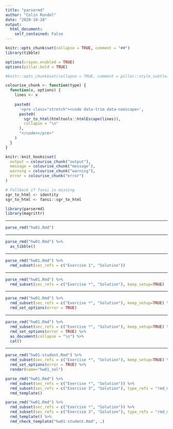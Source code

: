 ```yaml
---
title: "parsermd"
author: "Colin Rundel"
date: "2020-10-28"
output: 
  html_document:
    self_contained: False
---
```




```r
knitr::opts_chunk$set(collapse = TRUE, comment = "##")
library(tibble)

options(crayon.enabled = TRUE)
options(pillar.bold = TRUE)

#knitr::opts_chunk$set(collapse = TRUE, comment = pillar::style_subtle("##"))

colourise_chunk <- function(type) {
  function(x, options) {
    lines <- x
      
    paste0(
      '<pre class="stretch"><code data-trim data-noescape>',
      paste0(
        sgr_to_html(htmltools::htmlEscape(lines)),
        collapse = "\n"
      ),
      "</code></pre>"
    )
  }
}

knitr::knit_hooks$set(
  output = colourise_chunk("output"),
  message = colourise_chunk("message"),
  warning = colourise_chunk("warning"),
  error = colourise_chunk("error")
)

# Fallback if fansi is missing
sgr_to_html <- identity
sgr_to_html <- fansi::sgr_to_html
```

```r
library(parsermd)
library(magrittr)
```

---

```r
parse_rmd("hw01.Rmd")
```

---

```r
parse_rmd("hw01.Rmd") %>%
  as_tibble()
```

---

```r
parse_rmd("hw01.Rmd") %>%
  rmd_subset(sec_refs = c("Exercise 1", "Solution"))
```

---

```r
parse_rmd("hw01.Rmd") %>%
  rmd_subset(sec_refs = c("Exercise *", "Solution"), keep_setup=TRUE)
```

---

```r
parse_rmd("hw01.Rmd") %>%
  rmd_subset(sec_refs = c("Exercise *", "Solution"), keep_setup=TRUE) %>%
  rmd_set_options(error = TRUE)
```

---

```r
parse_rmd("hw01.Rmd") %>%
  rmd_subset(sec_refs = c("Exercise *", "Solution"), keep_setup=TRUE) %>%
  rmd_set_options(error = TRUE) %>%
  as_document(collapse = "\n") %>%
  cat()
```

---

```r
parse_rmd("hw01-student.Rmd") %>%
  rmd_subset(sec_refs = c("Exercise *", "Solution"), keep_setup=TRUE) %>%
  rmd_set_options(error = TRUE) %>%
  render(name="hw01_sol")
```

```r
parse_rmd("hw01.Rmd") %>%
  rmd_subset(sec_refs = c("Exercise *", "Solution")) %>%
  rmd_subset(sec_refs = c("Exercise 3", "Solution"), type_refs = "rmd_markdown", exclude = TRUE) %>%
  rmd_template()
```

```r
parse_rmd("hw01.Rmd") %>%
  rmd_subset(sec_refs = c("Exercise *", "Solution")) %>%
  rmd_subset(sec_refs = c("Exercise 3", "Solution"), type_refs = "rmd_markdown", exclude = TRUE) %>%
  rmd_template() %>%
  rmd_check_template("hw01-student.Rmd", .)
```
